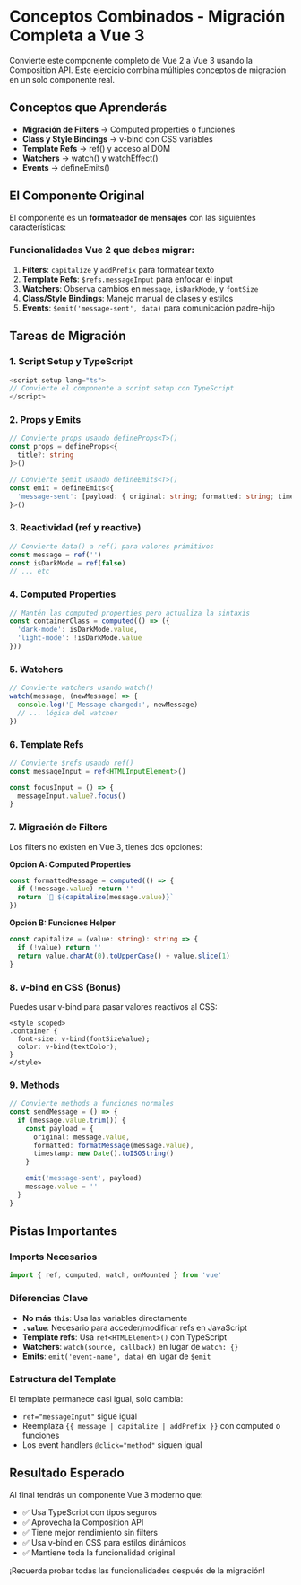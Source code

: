 # Conceptos Combinados - Migración Completa a Vue 3

Convierte este componente completo de Vue 2 a Vue 3 usando la Composition API. Este ejercicio combina múltiples conceptos de migración en un solo componente real.

## Conceptos que Aprenderás

- **Migración de Filters** → Computed properties o funciones
- **Class y Style Bindings** → v-bind con CSS variables
- **Template Refs** → ref() y acceso al DOM
- **Watchers** → watch() y watchEffect()
- **Events** → defineEmits()

## El Componente Original

El componente es un **formateador de mensajes** con las siguientes características:

### Funcionalidades Vue 2 que debes migrar:

1. **Filters**: `capitalize` y `addPrefix` para formatear texto
2. **Template Refs**: `$refs.messageInput` para enfocar el input
3. **Watchers**: Observa cambios en `message`, `isDarkMode`, y `fontSize`
4. **Class/Style Bindings**: Manejo manual de clases y estilos
5. **Events**: `$emit('message-sent', data)` para comunicación padre-hijo

## Tareas de Migración

### 1. **Script Setup y TypeScript**
```typescript
<script setup lang="ts">
// Convierte el componente a script setup con TypeScript
</script>
```

### 2. **Props y Emits**
```typescript
// Convierte props usando defineProps<T>()
const props = defineProps<{
  title?: string
}>()

// Convierte $emit usando defineEmits<T>()
const emit = defineEmits<{
  'message-sent': [payload: { original: string; formatted: string; timestamp: string }]
}>()
```

### 3. **Reactividad (ref y reactive)**
```typescript
// Convierte data() a ref() para valores primitivos
const message = ref('')
const isDarkMode = ref(false)
// ... etc
```

### 4. **Computed Properties**
```typescript
// Mantén las computed properties pero actualiza la sintaxis
const containerClass = computed(() => ({
  'dark-mode': isDarkMode.value,
  'light-mode': !isDarkMode.value
}))
```

### 5. **Watchers**
```typescript
// Convierte watchers usando watch()
watch(message, (newMessage) => {
  console.log('💬 Message changed:', newMessage)
  // ... lógica del watcher
})
```

### 6. **Template Refs**
```typescript
// Convierte $refs usando ref()
const messageInput = ref<HTMLInputElement>()

const focusInput = () => {
  messageInput.value?.focus()
}
```

### 7. **Migración de Filters**
Los filters no existen en Vue 3, tienes dos opciones:

**Opción A: Computed Properties**
```typescript
const formattedMessage = computed(() => {
  if (!message.value) return ''
  return `📝 ${capitalize(message.value)}`
})
```

**Opción B: Funciones Helper**
```typescript
const capitalize = (value: string): string => {
  if (!value) return ''
  return value.charAt(0).toUpperCase() + value.slice(1)
}
```

### 8. **v-bind en CSS (Bonus)**
Puedes usar v-bind para pasar valores reactivos al CSS:

```vue
<style scoped>
.container {
  font-size: v-bind(fontSizeValue);
  color: v-bind(textColor);
}
</style>
```

### 9. **Methods**
```typescript
// Convierte methods a funciones normales
const sendMessage = () => {
  if (message.value.trim()) {
    const payload = {
      original: message.value,
      formatted: formatMessage(message.value),
      timestamp: new Date().toISOString()
    }

    emit('message-sent', payload)
    message.value = ''
  }
}
```

## Pistas Importantes

### Imports Necesarios
```typescript
import { ref, computed, watch, onMounted } from 'vue'
```

### Diferencias Clave
- **No más `this`**: Usa las variables directamente
- **`.value`**: Necesario para acceder/modificar refs en JavaScript
- **Template refs**: Usa `ref<HTMLElement>()` con TypeScript
- **Watchers**: `watch(source, callback)` en lugar de `watch: {}`
- **Emits**: `emit('event-name', data)` en lugar de `$emit`

### Estructura del Template
El template permanece casi igual, solo cambia:
- `ref="messageInput"` sigue igual
- Reemplaza `{{ message | capitalize | addPrefix }}` con computed o funciones
- Los event handlers `@click="method"` siguen igual

## Resultado Esperado

Al final tendrás un componente Vue 3 moderno que:
- ✅ Usa TypeScript con tipos seguros
- ✅ Aprovecha la Composition API
- ✅ Tiene mejor rendimiento sin filters
- ✅ Usa v-bind en CSS para estilos dinámicos
- ✅ Mantiene toda la funcionalidad original

¡Recuerda probar todas las funcionalidades después de la migración!
